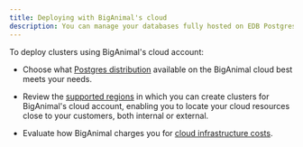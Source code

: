 ```yaml
---
title: Deploying with BigAnimal's cloud
description: You can manage your databases fully hosted on EDB Postgres AI Cloud Service.
---
```


To deploy clusters using BigAnimal's cloud account: 

- Choose what [Postgres distribution](/biganimal/latest/planning/choosing_postgres_distro) available on the BigAnimal cloud best meets your needs.

- Review the [supported regions](/biganimal/latest/overview/03a_region_support/#biganimals-cloud-account) in which you can create clusters for BigAnimal's cloud account, enabling you to locate your cloud resources close to your customers, both internal or external.  

- Evaluate how BigAnimal charges you for [cloud infrastructure costs](/biganimal/latest/pricing_and_billing/#biganimals-cloud-account).